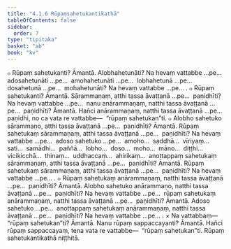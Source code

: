 ```yaml
---
title: "4.1.6 Rūpaṃsahetukantikathā"
tableOfContents: false
sidebar:
  order: 7
type: "tipitaka"
basket: "ab"
book: "kv"
---
```



<DynamicBreadcrumb />

<Division number="757" book="kv" bookNo="32" page="387">

<Paragraph number="2398" book="kv">
๐ Rūpaṃ sahetukanti? Āmantā. Alobhahetunāti? Na hevaṃ vattabbe …pe…  adosahetunāti …pe…  amohahetunāti …pe…  lobhahetunā …pe…  dosahetunā …pe…  mohahetunāti? Na hevaṃ vattabbe …pe… .
</Paragraph>

<Paragraph number="2399" book="kv">
๐ Rūpaṃ sahetukanti? Āmantā. Sārammaṇaṃ, atthi tassa āvaṭṭanā …pe…  paṇidhīti? Na hevaṃ vattabbe …pe…  nanu anārammaṇaṃ, natthi tassa āvaṭṭanā …pe…  paṇidhīti? Āmantā. Hañci anārammaṇaṃ, natthi tassa āvaṭṭanā …pe…  paṇidhi, no ca vata re vattabbe—  “rūpaṃ sahetukan”ti.
</Paragraph>

</Division>
<Division number="758" book="kv" bookNo="32" page="387">

<Paragraph number="2400" book="kv">
๐ Alobho sahetuko sārammaṇo, atthi tassa āvaṭṭanā …pe…  paṇidhīti? Āmantā. Rūpaṃ sahetukaṃ sārammaṇaṃ, atthi tassa āvaṭṭanā …pe…  paṇidhīti? Na hevaṃ vattabbe …pe…  adoso sahetuko …pe…  amoho…  saddhā…  vīriyaṃ…  sati…  samādhi…  paññā…  lobho…  doso…  moho…  māno…  diṭṭhi…  vicikicchā…  thinaṃ…  uddhaccaṃ…  ahirikaṃ…  anottappaṃ sahetukaṃ sārammaṇaṃ, atthi tassa āvaṭṭanā …pe…  paṇidhīti? Āmantā. Rūpaṃ sahetukaṃ sārammaṇaṃ, atthi tassa āvaṭṭanā …pe…  paṇidhīti? Na hevaṃ vattabbe …pe… .
</Paragraph>

<Paragraph number="2401" book="kv">
๐ Rūpaṃ sahetukaṃ anārammaṇaṃ, natthi tassa āvaṭṭanā …pe…  paṇidhīti? Āmantā. Alobho sahetuko anārammaṇo, natthi tassa āvaṭṭanā …pe…  paṇidhīti? Na hevaṃ vattabbe …pe…  rūpaṃ sahetukaṃ anārammaṇaṃ, natthi tassa āvaṭṭanā …pe…  paṇidhīti? Āmantā. Adoso sahetuko …pe…  anottappaṃ sahetukaṃ anārammaṇaṃ, natthi tassa āvaṭṭanā …pe…  paṇidhīti? Na hevaṃ vattabbe …pe… .
</Paragraph>

</Division>
<Division number="759" book="kv" bookNo="32" page="387">

<Paragraph number="2402" book="kv">
× Na vattabbaṃ—  “rūpaṃ sahetukan”ti? Āmantā. Nanu rūpaṃ sappaccayanti? Āmantā. Hañci rūpaṃ sappaccayaṃ, tena vata re vattabbe—  “rūpaṃ sahetukan”ti.

</Paragraph>
</Division>

<Paragraph number="2403" type="center" book="kv">
Rūpaṃ sahetukantikathā niṭṭhitā.
</Paragraph>